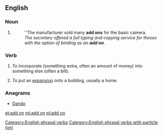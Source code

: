 {{also|add-on}}
==English==

===Noun===
{{en-noun}}

# {{alternative form of|add-on|lang=en}}
#: ''The manufacturer sold many '''add ons''' for the basic camera.
#: ''The secretary offered a full typing and copying service for theses with the option of binding as an '''add on'''.''

===Verb===
{{en-verb|adds on|adding on|added on}}

# {{label|en|transitive}} To incorporate (something extra, often an amount of money) into something else (often a bill).
# {{label|en|intransitive}} To put an [[expansion]] onto a building, usually a home.

[[Category:English phrasal verbs]]
[[Category:English phrasal verbs with particle (on)]]

===Anagrams===
* [[Dando#English|Dando]]

[[et:add on]]
[[ml:add on]]
[[pl:add on]]
